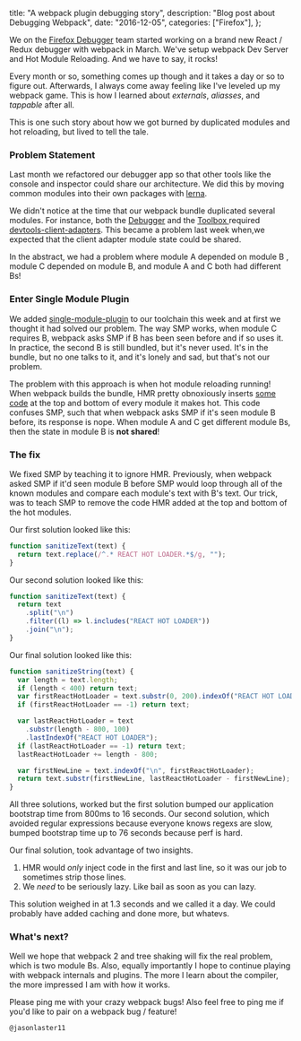  title: "A webpack plugin debugging story",
  description: "Blog post about Debugging Webpack",
  date: "2016-12-05",
  categories: ["Firefox"],
};

We on the [Firefox Debugger](http://github.com/devtools-html/debugger.html) team started working on a brand new React / Redux debugger with webpack in March. We've setup webpack Dev Server and Hot Module Reloading. And we have to say, it rocks!

Every month or so, something comes up though and it takes a day or so to figure out. Afterwards, I always come away feeling like I've leveled up my webpack game. This is how I learned about _externals_, _aliasses_, and _tappable_ after all.

This is one such story about how we got burned by duplicated modules and hot reloading, but lived to tell the tale.

### Problem Statement

Last month we refactored our debugger app so that other tools like the console and inspector could share our architecture. We did this by moving common modules into their own packages with [lerna](http://lernajs.io).

We didn't notice at the time that our webpack bundle duplicated several modules. For instance, both the [Debugger](http://github.com/devtools-html/debugger.html) and the [Toolbox ](https://github.com/devtools-html/debugger.html/tree/master/packages/devtools-local-toolbox) required [devtools-client-adapters](https://github.com/devtools-html/debugger.html/tree/master/packages/devtools-client-adapters). This became a problem last week when,we expected that the client adapter module state could be shared.

In the abstract, we had a problem where module A depended on module B , module C depended on module B, and module A and C both had different Bs!

### Enter Single Module Plugin

We added [single-module-plugin](https://github.com/smikhalevski/single-module-instance-webpack-plugin) to our toolchain this week and at first we thought it had solved our problem. The way SMP works, when module C requires B, webpack asks SMP if B has been seen before and if so uses it. In practice, the second B is still bundled, but it's never used. It's in the bundle, but no one talks to it, and it's lonely and sad, but that's not our problem.

The problem with this approach is when hot module reloading running! When webpack builds the bundle, HMR pretty obnoxiously inserts [some code](https://github.com/smikhalevski/single-module-instance-webpack-plugin/pull/2#issue-192939689) at the top and bottom of every module it makes hot. This code confuses SMP, such that when webpack asks SMP if it's seen module B before, its response is nope. When module A and C get different module Bs, then the state in module B is **not shared**!

### The fix

We fixed SMP by teaching it to ignore HMR. Previously, when webpack asked SMP if it'd seen module B before SMP would loop through all of the known modules and compare each module's text with B's text. Our trick, was to teach SMP to remove the code HMR added at the top and bottom of the hot modules.

Our first solution looked like this:

```js
function sanitizeText(text) {
  return text.replace(/^.* REACT HOT LOADER.*$/g, "");
}
```

Our second solution looked like this:

```js
function sanitizeText(text) {
  return text
    .split("\n")
    .filter((l) => l.includes("REACT HOT LOADER"))
    .join("\n");
}
```

Our final solution looked like this:

```js
function sanitizeString(text) {
  var length = text.length;
  if (length < 400) return text;
  var firstReactHotLoader = text.substr(0, 200).indexOf("REACT HOT LOADER");
  if (firstReactHotLoader == -1) return text;

  var lastReactHotLoader = text
    .substr(length - 800, 100)
    .lastIndexOf("REACT HOT LOADER");
  if (lastReactHotLoader == -1) return text;
  lastReactHotLoader += length - 800;

  var firstNewLine = text.indexOf("\n", firstReactHotLoader);
  return text.substr(firstNewLine, lastReactHotLoader - firstNewLine);
}
```

All three solutions, worked but the first solution bumped our application bootstrap time from 800ms to 16 seconds. Our second solution, which avoided regular expressions because everyone knows regexs are slow, bumped bootstrap time up to 76 seconds because perf is hard.

Our final solution, took advantage of two insights.

1. HMR would _only_ inject code in the first and last line, so it was our job to sometimes strip those lines.
2. We _need_ to be seriously lazy. Like bail as soon as you can lazy.

This solution weighed in at 1.3 seconds and we called it a day. We could probably have added caching and done more, but whatevs.

### What's next?

Well we hope that webpack 2 and tree shaking will fix the real problem, which is two module Bs. Also, equally importantly I hope to continue playing with webpack internals and plugins. The more I learn about the compiler, the more impressed I am with how it works.

Please ping me with your crazy webpack bugs! Also feel free to ping me if you'd like to pair on a webpack bug / feature!

`@jasonlaster11`
